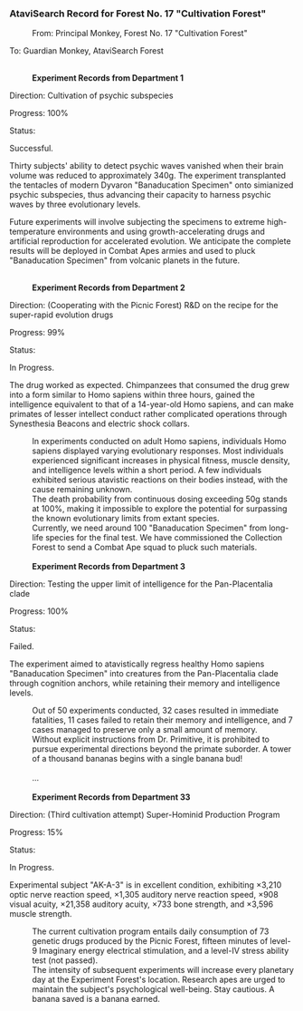 ===AtaviSearch Record for Forest No. 17 "Cultivation Forest"===
:From: Principal Monkey, Forest No. 17 "Cultivation Forest"
:
To: Guardian Monkey, AtaviSearch Forest
:<br />'''Experiment Records from Department 1'''
:
Direction: Cultivation of psychic subspecies
:
Progress: 100%
:
Status:
:
Successful.
:
Thirty subjects' ability to detect psychic waves vanished when their brain volume was reduced to approximately 340g. The experiment transplanted the tentacles of modern Dyvaron "Banaducation Specimen" onto simianized psychic subspecies, thus advancing their capacity to harness psychic waves by three evolutionary levels.
:
Future experiments will involve subjecting the specimens to extreme high-temperature environments and using growth-accelerating drugs and artificial reproduction for accelerated evolution. We anticipate the complete results will be deployed in Combat Apes armies and used to pluck "Banaducation Specimen" from volcanic planets in the future.
:<br />'''Experiment Records from Department 2'''
:
Direction: (Cooperating with the Picnic Forest) R&D on the recipe for the super-rapid evolution drugs
:
Progress: 99%
:
Status:
:
In Progress.
:
The drug worked as expected. Chimpanzees that consumed the drug grew into a form similar to Homo sapiens within three hours, gained the intelligence equivalent to that of a 14-year-old Homo sapiens, and can make primates of lesser intellect conduct rather complicated operations through Synesthesia Beacons and electric shock collars. 
:In experiments conducted on adult Homo sapiens, individuals Homo sapiens displayed varying evolutionary responses. Most individuals experienced significant increases in physical fitness, muscle density, and intelligence levels within a short period. A few individuals exhibited serious atavistic reactions on their bodies instead, with the cause remaining unknown. 
:The death probability from continuous dosing exceeding 50g stands at 100%, making it impossible to explore the potential for surpassing the known evolutionary limits from extant species. 
:Currently, we need around 100 "Banaducation Specimen" from long-life species for the final test. We have commissioned the Collection Forest to send a Combat Ape squad to pluck such materials.
:<br />'''Experiment Records from Department 3'''
:
Direction: Testing the upper limit of intelligence for the Pan-Placentalia clade
:
Progress: 100%
:
Status:
:
Failed.
:
The experiment aimed to atavistically regress healthy Homo sapiens "Banaducation Specimen" into creatures from the Pan-Placentalia clade through cognition anchors, while retaining their memory and intelligence levels. 
:Out of 50 experiments conducted, 32 cases resulted in immediate fatalities, 11 cases failed to retain their memory and intelligence, and 7 cases managed to preserve only a small amount of memory. 
:Without explicit instructions from Dr. Primitive, it is prohibited to pursue experimental directions beyond the primate suborder. A tower of a thousand bananas begins with a single banana bud!
:<br />...
:<br />'''Experiment Records from Department 33'''
:
Direction: (Third cultivation attempt) Super-Hominid Production Program
:
Progress: 15%
:
Status:
:
In Progress.
:
Experimental subject "AK-A-3" is in excellent condition, exhibiting &times;3,210 optic nerve reaction speed, &times;1,305 auditory nerve reaction speed, &times;908 visual acuity, &times;21,358 auditory acuity, &times;733 bone strength, and &times;3,596 muscle strength. 
:The current cultivation program entails daily consumption of 73 genetic drugs produced by the Picnic Forest, fifteen minutes of level-9 Imaginary energy electrical stimulation, and a level-IV stress ability test (not passed). 
:The intensity of subsequent experiments will increase every planetary day at the Experiment Forest's location. Research apes are urged to maintain the subject's psychological well-being. Stay cautious. A banana saved is a banana earned.
